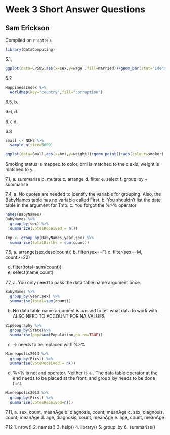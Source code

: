 # Week 3 Short Answer Questions

## Sam Erickson

<!-- leave this material as is -->
Compiled on `r date()`.

```r
library(DataComputing)
```
<!-- put your content after this line -->

5.1, 

```r
ggplot(data=CPS85,aes(x=sex,y=wage ,fill=married))+geom_bar(stat='identity',position='dodge', width=.9)+ facet_wrap(~race,ncol=3)
```

5.2

```r
HappinessIndex %>%
  WorldMap(key="country",fill="corruption")
```

6.5,
b.

6.6,
d. 

6.7,
d.

6.8

```r
Small <- NCHS %>%
  sample_n(size=5000)

ggplot(data=Small,aes(x=bmi,y=weight))+geom_point()+aes(colour=smoker)
```

Smoking status is mapped to color, bmi is matched to the x axis, weight is matched to y.


7.1,
a. summarise
b. mutate
c. arrange
d. filter
e. select
f. group_by + summarise

7.4,
a. No quotes are needed to identify the variable for grouping. Also, the BabyNames table has no variable called First.
b. You shouldn't list the data table in the argument for Tmp.
c. You forgot the %>% operator

```r
names(BabyNames)
BabyNames %>%
  group_by(sex) %>%
  summarize(votesReceived = n())
```
```r
Tmp <- group_by(BabyNames,year,sex) %>%
  summarise(totalBirths = sum(count))
```



7.5,
a. 
arrange(sex,desc(count))
b. 
filter(sex==F)
c.
filter(sex==M, count>=22)

d. 
filter(total=sum(count))
e.
select(name,count)


7.7,
a.
You only need to pass the data table name argument once.
```r
BabyNames %>%
  group_by(year,sex) %>%
  summarise(total=sum(count))
```

b.
No data table name argument is passed to tell what data to work with. ALSO NEED TO ACCOUNT FOR NA VALUES
```r
ZipGeography %>%
  group_by(State)%>%
  summarise(pop=sum(Population,na.rm=TRUE))
```

c. 
-> needs to be replaced with %>%
```r
Minneapolis2013 %>%
  group_by(First) %>%
  summarise(voteReceived = n())
```


d. 
%<% is not and operator. Neither is <-. The data table operator at the end needs to be placed at the front, and group_by needs to be done first.
```r
Minneapolis2013 %>%
  group_by(First) %>%
  summarise(votesReceived=n())
```



7.11,
a. sex, count, meanAge
b. diagnosis, count, meanAge
c. sex, diagnosis, count, meanAge
d. age, diagnosis, count, meanAge
e. age, count, meanAge

7.12
1. nrow()
2. names()
3. help()
4. library()
5. group_by
6. summarise()
